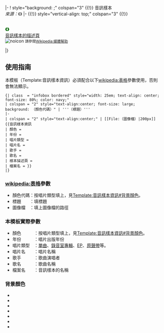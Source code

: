 <includeonly>
|-
! style="background: {{{顏色}}};" colspan="3" {{!}} {{{年份}}}音訊樣本<br>''來源：''{{{唱片類型}}}《{{{唱片名}}}》
|-
{{!}} style="vertical-align: top;" colspan="3" {{!}} <templatestyles src="Template:ShareCSS/medialist.css" /><div class="medialist listenlist" style="margin:0;">
<br><font color=darkgreen>'''{{{歌手}}}《{{{歌名}}}》'''</font><br>

[[:File:{{{檔案名}}}|音訊樣本的描述頁]] <br>
[[File:{{{檔案名}}}|noicon]]
<small>請參閱[[Wikipedia:媒體幫助]]</small></div><noinclude>
|}</includeonly>
<noinclude>
==使用指南==
本模板（Template:音訊樣本資訊）必須配合以下[[wikipedia:表格]]參數使用，否則會無法顯示。
<pre>
{| class  = "infobox bordered" style="width: 25em; text-align: center; font-size: 80%; color: navy;"
| colspan = "2" style="text-align:center; font-size: large; background: （顏色代碼）" | '''（標題）'''
|-
| colspan = "2" style="text-align:center;" | [[File:（圖像檔）|200px]]
{{音訊樣本資訊
| 顏色 = 
| 年份 = 
| 唱片類型 = 
| 唱片名 = 
| 歌手 = 
| 歌名 = 
| 樣本描述頁 =
| 檔案名 = }}
|}
</pre>
===[[wikipedia:表格]]參數===
*顏色代碼：按唱片類型填上，見[[Template:音訊樣本資訊#背景顏色]]。
*標題　　：填標題
*圖像檔　：填上圖像檔的路徑

===本模板實際參數===
*顏色　　　：按唱片類型填上，見[[Template:音訊樣本資訊#背景顏色]]。
*年份　　　：唱片出版年份
*唱片類型　：[[單曲]]、[[錄音室專輯]]、[[EP]]、[[原聲帶]]等。
*唱片名　　：唱片名稱
*歌手　　　：歌曲演唱者
*歌名　　　：歌曲名稱
*檔案名　　：音訊樣本的名稱

===背景顏色===
*{{legend|#66ff99|#66ff99（[[單曲]]）}}
*{{legend|#ff9966|#ff9966（[[EP]]）}}
*{{legend|#ff6600|#ff6600（[[錄音室專輯]]）}}
*{{legend|#330000|#330000（現場專輯）}}
*{{legend|#003399|#003399（其他專輯）}}
*{{legend|#006633|#006633（Greatest hits）}}
*{{legend|#cc3399|#cc3399（[[原聲帶]]）}}
[[Category:音訊模板|{{PAGENAME}}]]
</noinclude>